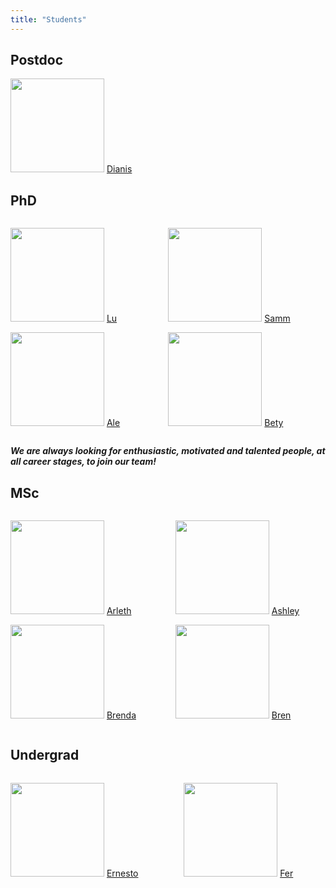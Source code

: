 ```yaml
---
title: "Students"
---
```


::: callout-tip
# Postdoc

![](res/diana.png){width="150"} [Dianis](https://www.linkedin.com/in/diana-villalpando-7a2626148)
:::


:::: callout-tip
# PhD
::: {.columns}
::: {.column}
![](res/lu.png){width="150"} [Lu](https://www.researchgate.net/profile/Lucero-Nuncio-Mora)

![](res/ale.jpg){width="150"} [Ale](students/ale.qmd)
:::

::: {.column}
![](res/sam.png){width="150"} [Samm](https://mx.linkedin.com/in/samantha-ysais-chong-036935213)

![](res/bety.png){width="150"} [Bety](https://loop.frontiersin.org/people/1956319/overview)
:::
:::
::::

::: {.column-margin}
***We are always looking for enthusiastic, motivated and talented people, at all career stages, to join our team!***
:::

:::: callout-tip
# MSc
::: {.columns}
::: {.column}
![](res/arleth.png){width="150"} [Arleth](https://www.instagram.com/omc_lab/)

![](res/brendaland.png){width="150"} [Brenda](students/brenda.qmd)
:::

::: {.column}
![](res/ashley.png){width="150"} [Ashley](https://www.instagram.com/omc_lab/)

![](res/bren.png){width="150"} [Bren](https://www.instagram.com/himfogram/)
:::
:::
::::

:::: callout-tip
# Undergrad
::: {.columns}
::: {.column}
![](res/omclab.jpg){width="150"} [Ernesto](https://www.instagram.com/omc_lab/)<!--. Estancia Estudiantil, Universidad Nacional Autónoma de México-->
:::

::: {.column}
![](res/fer.png){width="150"} [Fer](http://www.)<!--. Licenciatura en Nutrición, Universidad Autónoma de Occidente-->
:::
:::
::::

<!--
::: callout-tip
## Former

-   [ ] Felipe Ángeles Castro-Martínez. Doctorado en Fisiología Celular, CINVESTAV
-   [ ] ![](res/clau.png){width="150"} [Claudia I Gutierrez-Roman, PhD](https://www.researchgate.net/profile/Claudia-Gutierrez-Roman). Doctorado en Ciencias Químico Biológicas, Instituto Politécnico Nacional
-   [ ] Julissa Luvian Morales. Doctorado en Ciencias Medicas, Universidad Nacional Autónoma de México
-   [ ] Laura Denise Manzanares-Meza. Doctorado en Biomedicina Molecular, CINVESTAV

---

-   [ ] Celic Amairani Cisneros Sánchez. Maestría en Nutrición Clínica, Universidad Anáhuac México Norte
-   [ ] Merari Delgadillo González
-   [ ] Sara Itzel Miguel-Suarez. Maestría en Inmunología, Instituto Politécnico Nacional
-   [ ] Miguel Ángel Prieto-Islas. Maestría en Ciencias Químico Biológicas, Instituto Politécnico Nacional
-   [ ] ![](res/yanen.jpg){width="150"} [Yanen Z Rios Lozano, MSc](https://www.instagram.com/dra.yanen.rios?igsh=Y29oazMwMzRieDlw). Maestría en Biomedicina Molecular, CINVESTAV

---

-   [ ] Nelly Xiadani Álvarez Martínez. Servicio Social en Investigación, Secretaría de Salud
-   [ ] Eunice Amezcua Arroyo. Prácticas Pofesionales, Universidad Tecnológica de Morelia
-   [ ] Abril J Armenta Manjarrez. Verano de la Investigación Científica, Universidad Autónoma
-   [ ] Yesica Lizeth Cabrera. Instituto Tecnológico de Tecámac
-   [ ] Raquel Camacho Millan. Universidad Autónoma de Sinaloa
-   [ ] Valeria C Campuzano Espinal. Prácticas Pofesionales, Universidad Tecnológica de Morelia
-   [ ] Sandra N Garduño Vergara. Servicio Social en Investigación, Universidad Nacional Autónoma de México
-   [ ] Cristian Avila Mijangos. Universidad Autónoma Metropolitana
-   [ ] Daniel Calderon Loeza. Prácticas Pofesionales, Universidad Tecnológica de Morelia
-   [ ] Fernando A Diaz Sanchez. Universidad Autónoma de Yucatán
-   [ ] Rubi Escobar Resendiz. Universidad Autónoma de Yucatán
-   [ ] Bibiana Fabian Mora. Benemérita Universidad de Puebla
-   [ ] Sandra L Gonzalez Lopez. Universidad Autónoma de Aguascalientes
-   [ ] ![](res/aelinne.png){width="150"} [Aelinne Alejandra Pérez Martínez](http://www.). Estancia Estudiantil, Universidad Nacional Autónoma de México
-   [ ] Nicolás Santillán Servín. Instituto Tecnológico de Tecámac
-   [ ] Yereth Torres Damian. Servicio Social en Investigación, Universidad Nacional Autónoma de México
-   [ ] Maria Daniela Vazquez Martinez. Prácticas Pofesionales, Universidad Tecnológica de Morelia
-   [ ] Josue Zambrano Carrasco
:::
	
-->